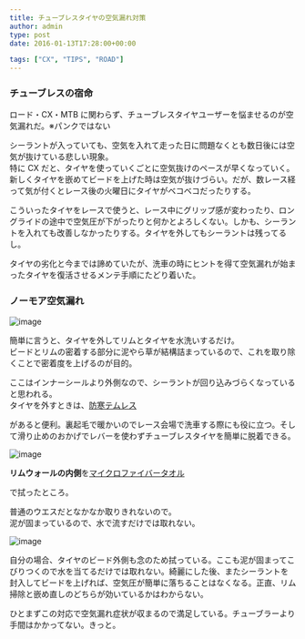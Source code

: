 ---
title: チューブレスタイヤの空気漏れ対策
author: admin
type: post
date: 2016-01-13T17:28:00+00:00

tags: ["CX", "TIPS", "ROAD"]
---

### チューブレスの宿命

ロード・CX・MTB に関わらず、チューブレスタイヤユーザーを悩ませるのが空気漏れだ。※パンクではない

シーラントが入っていても、空気を入れて走った日に問題なくとも数日後には空気が抜けている悲しい現象。  
特に CX だと、タイヤを使っていくごとに空気抜けのペースが早くなっていく。新しくタイヤを嵌めてビードを上げた時は空気が抜けづらい。だが、数レース経って気が付くとレース後の火曜日にタイヤがベコベコだったりする。

こういったタイヤをレースで使うと、レース中にグリップ感が変わったり、ロングライドの途中で空気圧が下がったりと何かとよろしくない。しかも、シーラントを入れても改善しなかったりする。タイヤを外してもシーラントは残ってるし。

タイヤの劣化と今までは諦めていたが、洗車の時にヒントを得て空気漏れが始まったタイヤを復活させるメンテ手順にたどり着いた。

### ノーモア空気漏れ

![image](./DSC_6962.jpg)

簡単に言うと、タイヤを外してリムとタイヤを水洗いするだけ。  
ビードとリムの密着する部分に泥やら草が結構詰まっているので、これを取り除くことで密着度を上げるのが目的。

ここはインナーシールより外側なので、シーラントが回り込みづらくなっていると思われる。  
タイヤを外すときは、<a href="http://www.amazon.co.jp/gp/product/B007PLDRAC/ref=as_li_ss_tl?ie=UTF8&camp=247&creative=7399&creativeASIN=B007PLDRAC&linkCode=as2&tag=gensobunya-22" rel="nofollow">防寒テムレス</a>

があると便利。裏起毛で暖かいのでレース会場で洗車する際にも役に立つ。そして滑り止めのおかげでレバーを使わずチューブレスタイヤを簡単に脱着できる。<img alt="" border="0" src="https://ir-jp.amazon-adsystem.com/e/ir?t=gensobunya-22&l=as2&o=9&a=B007PLDRAC" height="1" style="border: none !important; margin: 0px !important;" width="1" />

![image](./DSC_6964.jpg)

**リムウォールの内側**を<a href="http://www.amazon.co.jp/gp/product/B002TKLMM4/ref=as_li_ss_tl?ie=UTF8&camp=247&creative=7399&creativeASIN=B002TKLMM4&linkCode=as2&tag=gensobunya-22" rel="nofollow">マイクロファイバータオル</a>

で拭ったところ。<img alt="" border="0" src="https://ir-jp.amazon-adsystem.com/e/ir?t=gensobunya-22&l=as2&o=9&a=B002TKLMM4" height="1" style="border: none !important; margin: 0px !important;" width="1" />

普通のウエスだとなかなか取りきれないので。  
泥が固まっているので、水で流すだけでは取れない。

![image](./DSC_6963.jpg)

自分の場合、タイヤのビード外側も念のため拭っている。ここも泥が固まってこびりつくので水を当てるだけでは取れない。綺麗にした後、またシーラントを封入してビードを上げれば、空気圧が簡単に落ちることはなくなる。正直、リム掃除と嵌め直しのどちらが効いているかはわからない。

ひとまずこの対応で空気漏れ症状が収まるので満足している。チューブラーより手間はかかってない。きっと。

<LinkBox
  isAmazonLink
  url="http://www.amazon.co.jp/exec/obidos/ASIN/B007PLDRAC/gensobunya-22/ref=nosim/"
/>

<LinkBox
  isAmazonLink
  url="http://www.amazon.co.jp/exec/obidos/ASIN/B002TKLMM4/gensobunya-22/ref=nosim/"
/>
